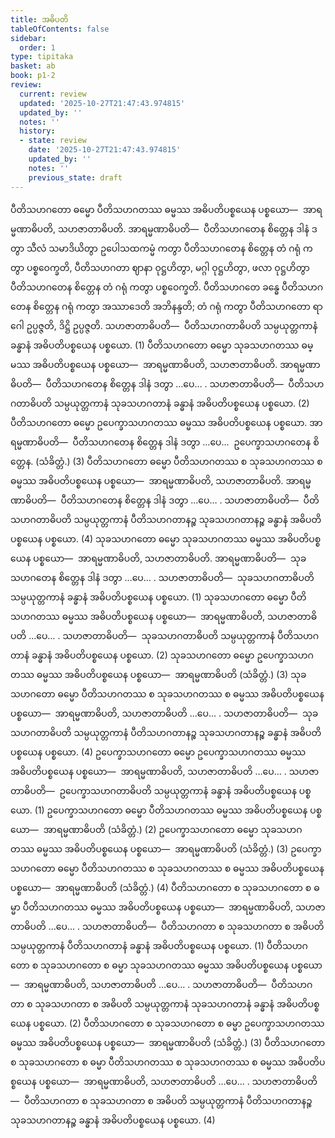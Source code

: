 ```yaml
---
title: အဓိပတိ
tableOfContents: false
sidebar:
  order: 1
type: tipitaka
basket: ab
book: p1-2
review:
  current: review
  updated: '2025-10-27T21:47:43.974815'
  updated_by: ''
  notes: ''
  history:
  - state: review
    date: '2025-10-27T21:47:43.974815'
    updated_by: ''
    notes: ''
    previous_state: draft
---
```



<ReviewStatus review={frontmatter.review} showDetails={true} />

<HypothesisAnnotation frontmatter={frontmatter} />

<DynamicBreadcrumb />

<Division number="22" book="p1-2" e="ch" v="37" p="117">

<Paragraph number="693" book="p1-2">
ပီတိသဟဂတော ဓမ္မော ပီတိသဟဂတဿ ဓမ္မဿ အဓိပတိပစ္စယေန ပစ္စယော—  အာရမ္မဏာဓိပတိ, သဟဇာတာဓိပတိ. <Emphasis>အာရမ္မဏာဓိပတိ</Emphasis>—  ပီတိသဟဂတေန စိတ္တေန ဒါနံ ဒတွာ သီလံ သမာဒိယိတွာ ဥပေါသထကမ္မံ ကတွာ ပီတိသဟဂတေန စိတ္တေန တံ ဂရုံ ကတွာ ပစ္စဝေက္ခတိ, ပီတိသဟဂတာ ဈာနာ ဝုဋ္ဌဟိတွာ, မဂ္ဂါ ဝုဋ္ဌဟိတွာ, ဖလာ ဝုဋ္ဌဟိတွာ ပီတိသဟဂတေန စိတ္တေန တံ ဂရုံ ကတွာ ပစ္စဝေက္ခတိ. ပီတိသဟဂတေ ခန္ဓေ ပီတိသဟဂတေန စိတ္တေန ဂရုံ ကတွာ အဿာဒေတိ အဘိနန္ဒတိ; တံ ဂရုံ ကတွာ ပီတိသဟဂတော ရာဂေါ ဥပ္ပဇ္ဇတိ, ဒိဋ္ဌိ ဥပ္ပဇ္ဇတိ. <Emphasis>သဟဇာတာဓိပတိ</Emphasis>—  ပီတိသဟဂတာဓိပတိ သမ္ပယုတ္တကာနံ ခန္ဓာနံ အဓိပတိပစ္စယေန ပစ္စယော. (1)
</Paragraph>

<Paragraph number="694" book="p1-2">
ပီတိသဟဂတော ဓမ္မော သုခသဟဂတဿ ဓမ္မဿ အဓိပတိပစ္စယေန ပစ္စယော—  အာရမ္မဏာဓိပတိ, သဟဇာတာဓိပတိ. <Emphasis>အာရမ္မဏာဓိပတိ</Emphasis>—  ပီတိသဟဂတေန စိတ္တေန ဒါနံ ဒတွာ …ပေ… . <Emphasis>သဟဇာတာဓိပတိ</Emphasis>—  ပီတိသဟဂတာဓိပတိ သမ္ပယုတ္တကာနံ သုခသဟဂတာနံ ခန္ဓာနံ အဓိပတိပစ္စယေန ပစ္စယော. (2)
</Paragraph>

<Paragraph number="695" book="p1-2">
ပီတိသဟဂတော ဓမ္မော ဥပေက္ခာသဟဂတဿ ဓမ္မဿ အဓိပတိပစ္စယေန ပစ္စယော. <Emphasis>အာရမ္မဏာဓိပတိ</Emphasis>—  ပီတိသဟဂတေန စိတ္တေန ဒါနံ ဒတွာ …ပေ…  ဥပေက္ခာသဟဂတေန စိတ္တေန. (သံခိတ္တံ.) (3)
</Paragraph>

<Paragraph number="696" book="p1-2">
ပီတိသဟဂတော ဓမ္မော ပီတိသဟဂတဿ စ သုခသဟဂတဿ စ ဓမ္မဿ အဓိပတိပစ္စယေန ပစ္စယော—  အာရမ္မဏာဓိပတိ, သဟဇာတာဓိပတိ. <Emphasis>အာရမ္မဏာဓိပတိ</Emphasis>—  ပီတိသဟဂတေန စိတ္တေန ဒါနံ ဒတွာ …ပေ… . <Emphasis>သဟဇာတာဓိပတိ</Emphasis>—  ပီတိသဟဂတာဓိပတိ သမ္ပယုတ္တကာနံ ပီတိသဟဂတာနဉ္စ သုခသဟဂတာနဉ္စ ခန္ဓာနံ အဓိပတိပစ္စယေန ပစ္စယော. (4)
</Paragraph>

</Division>
<Division number="23" book="p1-2" e="ch" v="37" p="118">

<Paragraph number="697" book="p1-2">
သုခသဟဂတော ဓမ္မော သုခသဟဂတဿ ဓမ္မဿ အဓိပတိပစ္စယေန ပစ္စယော—  အာရမ္မဏာဓိပတိ, သဟဇာတာဓိပတိ. <Emphasis>အာရမ္မဏာဓိပတိ</Emphasis>—  သုခသဟဂတေန စိတ္တေန ဒါနံ ဒတွာ …ပေ… . <Emphasis>သဟဇာတာဓိပတိ</Emphasis>—  သုခသဟဂတာဓိပတိ သမ္ပယုတ္တကာနံ ခန္ဓာနံ အဓိပတိပစ္စယေန ပစ္စယော. (1)
</Paragraph>

<Paragraph number="698" book="p1-2">
သုခသဟဂတော ဓမ္မော ပီတိသဟဂတဿ ဓမ္မဿ အဓိပတိပစ္စယေန ပစ္စယော—  အာရမ္မဏာဓိပတိ, သဟဇာတာဓိပတိ …ပေ… . <Emphasis>သဟဇာတာဓိပတိ</Emphasis>—  သုခသဟဂတာဓိပတိ သမ္ပယုတ္တကာနံ ပီတိသဟဂတာနံ ခန္ဓာနံ အဓိပတိပစ္စယေန ပစ္စယော. (2)
</Paragraph>

<Paragraph number="699" book="p1-2">
သုခသဟဂတော ဓမ္မော ဥပေက္ခာသဟဂတဿ ဓမ္မဿ အဓိပတိပစ္စယေန ပစ္စယော—  <Emphasis>အာရမ္မဏာဓိပတိ</Emphasis> (သံခိတ္တံ.) (3)
</Paragraph>

<Paragraph number="700" book="p1-2">
သုခသဟဂတော ဓမ္မော ပီတိသဟဂတဿ စ သုခသဟဂတဿ စ ဓမ္မဿ အဓိပတိပစ္စယေန ပစ္စယော—  အာရမ္မဏာဓိပတိ, သဟဇာတာဓိပတိ …ပေ… . <Emphasis>သဟဇာတာဓိပတိ</Emphasis>—  သုခသဟဂတာဓိပတိ သမ္ပယုတ္တကာနံ ပီတိသဟဂတာနဉ္စ သုခသဟဂတာနဉ္စ ခန္ဓာနံ အဓိပတိပစ္စယေန ပစ္စယော. (4)
</Paragraph>

</Division>
<Division number="24" book="p1-2" e="ch" v="37" p="119">

<Paragraph number="701" book="p1-2">
ဥပေက္ခာသဟဂတော ဓမ္မော ဥပေက္ခာသဟဂတဿ ဓမ္မဿ အဓိပတိပစ္စယေန ပစ္စယော—  အာရမ္မဏာဓိပတိ, သဟဇာတာဓိပတိ …ပေ… . <Emphasis>သဟဇာတာဓိပတိ</Emphasis>—  ဥပေက္ခာသဟဂတာဓိပတိ သမ္ပယုတ္တကာနံ ခန္ဓာနံ အဓိပတိပစ္စယေန ပစ္စယော. (1)
</Paragraph>

<Paragraph number="702" book="p1-2">
ဥပေက္ခာသဟဂတော ဓမ္မော ပီတိသဟဂတဿ ဓမ္မဿ အဓိပတိပစ္စယေန ပစ္စယော—  <Emphasis>အာရမ္မဏာဓိပတိ</Emphasis> (သံခိတ္တံ.) (2)
</Paragraph>

<Paragraph number="703" book="p1-2">
ဥပေက္ခာသဟဂတော ဓမ္မော သုခသဟဂတဿ ဓမ္မဿ အဓိပတိပစ္စယေန ပစ္စယော—  <Emphasis>အာရမ္မဏာဓိပတိ</Emphasis> (သံခိတ္တံ.) (3)
</Paragraph>

<Paragraph number="704" book="p1-2">
ဥပေက္ခာသဟဂတော ဓမ္မော ပီတိသဟဂတဿ စ သုခသဟဂတဿ စ ဓမ္မဿ အဓိပတိပစ္စယေန ပစ္စယော—  <Emphasis>အာရမ္မဏာဓိပတိ</Emphasis> (သံခိတ္တံ.) (4)
</Paragraph>

</Division>
<Division number="25" book="p1-2" e="ch" v="37" p="119">

<Paragraph number="705" book="p1-2">
ပီတိသဟဂတော စ သုခသဟဂတော စ ဓမ္မာ ပီတိသဟဂတဿ ဓမ္မဿ အဓိပတိပစ္စယေန ပစ္စယော—  အာရမ္မဏာဓိပတိ, သဟဇာတာဓိပတိ …ပေ… . <Emphasis>သဟဇာတာဓိပတိ</Emphasis>—  ပီတိသဟဂတာ စ သုခသဟဂတာ စ အဓိပတိ သမ္ပယုတ္တကာနံ ပီတိသဟဂတာနံ ခန္ဓာနံ အဓိပတိပစ္စယေန ပစ္စယော. (1)
</Paragraph>

<Paragraph number="706" book="p1-2">
ပီတိသဟဂတော စ သုခသဟဂတော စ ဓမ္မာ သုခသဟဂတဿ ဓမ္မဿ အဓိပတိပစ္စယေန ပစ္စယော—  အာရမ္မဏာဓိပတိ, သဟဇာတာဓိပတိ …ပေ… . <Emphasis>သဟဇာတာဓိပတိ</Emphasis>—  ပီတိသဟဂတာ စ သုခသဟဂတာ စ အဓိပတိ သမ္ပယုတ္တကာနံ သုခသဟဂတာနံ ခန္ဓာနံ အဓိပတိပစ္စယေန ပစ္စယော. (2)
</Paragraph>

<Paragraph number="707" book="p1-2">
ပီတိသဟဂတော စ သုခသဟဂတော စ ဓမ္မာ ဥပေက္ခာသဟဂတဿ ဓမ္မဿ အဓိပတိပစ္စယေန ပစ္စယော—  <Emphasis>အာရမ္မဏာဓိပတိ</Emphasis> (သံခိတ္တံ.) (3)
</Paragraph>

<Paragraph number="708" book="p1-2">
ပီတိသဟဂတော စ သုခသဟဂတော စ ဓမ္မာ ပီတိသဟဂတဿ စ သုခသဟဂတဿ စ ဓမ္မဿ အဓိပတိပစ္စယေန ပစ္စယော—  အာရမ္မဏာဓိပတိ, သဟဇာတာဓိပတိ …ပေ… . <Emphasis>သဟဇာတာဓိပတိ</Emphasis>—  ပီတိသဟဂတာ စ သုခသဟဂတာ စ အဓိပတိ သမ္ပယုတ္တကာနံ ပီတိသဟဂတာနဉ္စ သုခသဟဂတာနဉ္စ ခန္ဓာနံ အဓိပတိပစ္စယေန ပစ္စယော. (4)
</Paragraph>
</Division>